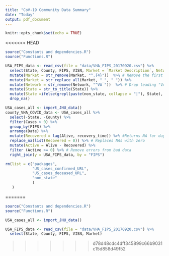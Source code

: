 ```yaml
---
title: "CoV-19 Community Data Summary"
date: "Today"
output: pdf_document
---
```


```r
knitr::opts_chunk$set(echo = TRUE)
```

<<<<<<< HEAD
```r
source("Constants and dependencies.R")
source("Functions.R")
```
```r

USA_FIPS_data <- read_csv(file = "data/VHA_FIPS_20170920.csv") %>%
  select(State, County, FIPS, VISN, Market = `Market Description`, Network = `VISN Description`) %>%
  mutate(Market = str_remove(Market, "^.{4}"))  %>% # Remove the first 4 characters
  mutate(Market = str_replace_all(Market, "_", " ")) %>%
  mutate(Network = str_remove(Network, "^VA "))  %>% # Drop leading "VA "
  mutate(State = str_to_title(State)) %>%
  mutate(State =ifelse(grepl(paste(non_state, collapse = "|"), State), NA, State)) %>%  # Drop non-states. The paste() function creates a RegEx of values separated by '|'.
  drop_na()

```

```r
USA_cases_all <- import_JHU_data()
county_VHA_COVID_data <- USA_cases_all %>%
  select(-State, -County) %>%
  filter(Cases > 0) %>%
  group_by(FIPS) %>%
  arrange(Date) %>%
  mutate(Recovered = lag(Alive, recovery_time)) %>% #Returns NA for days 1-recovery_time
  replace_na(list(Recovered = 0)) %>% # Replaces NAs with zero
  mutate(Active = Alive - Recovered) %>%
  filter (Active >= 0) %>% # Remove errors from bad data
  right_join(y = USA_FIPS_data, by = "FIPS")
```

```r
rm(list = c("packages",
            "US_cases_confirmed_URL",
            "US_cases_deceased_URL",
            "non_state"
            )
   )
```


=======
```r
source("Constants and dependencies.R")
source("Functions.R")
```
```r
USA_cases_all <- import_JHU_data()

USA_FIPS_data <- read_csv(file = "data/VHA_FIPS_20170920.csv") %>%
  select(State, County, FIPS, VISN, Market)
```

>>>>>>> d78d48cdc4dff345899c66b9031c15d858d49f52
